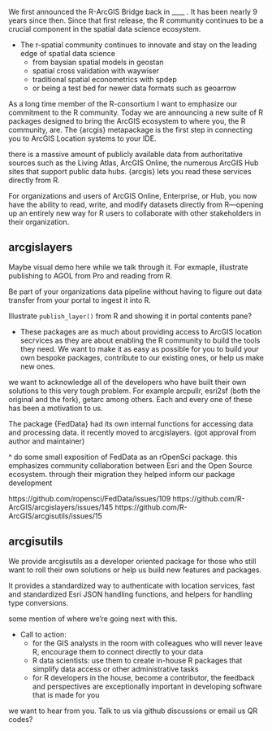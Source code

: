 
We first announced the R-ArcGIS Bridge back in ____ . It has been nearly 9 years since then. Since that first release, the R community continues to be a crucial component in the spatial data science ecosystem. 

- The r-spatial community continues to innovate and stay on the leading edge of spatial data science
    - from baysian spatial models in geostan 
    - spatial cross validation with waywiser 
    - traditional spatial econometrics with spdep
    - or being a test bed for newer data formats such as geoarrow 

As a long time member of the R-consortium I want to emphasize our commitment to the R community. Today we are announcing a new suite of R packages designed to bring the ArcGIS ecosystem to where you, the R community, are. The {arcgis} metapackage is the first step in connecting you to ArcGIS Location systems to your IDE. 

there is a massive amount of publicly available data from authoritative sources such as the Living Atlas, ArcGIS Online, the numerous ArcGIS Hub sites that support public data hubs. {arcgis} lets you read these services directly from R. 

For organizations and users of ArcGIS Online, Enterprise, or Hub, you now have the ability to read, write, and modify datasets directly from R—opening up an entirely new way for R users to collaborate with other stakeholders in their organization.


## arcgislayers 

Maybe visual demo here while we talk through it. For exmaple, illustrate publishing to AGOL from Pro and reading from R.

Be part of your organizations data pipeline without having to figure out data transfer from your portal to ingest it into R.

Illustrate `publish_layer()` from R and showing it in portal contents pane?

- These packages are as much about providing access to ArcGIS location secrvices as they are about enabling the R community to build the tools they need. We want to make it as easy as possible for you to build your own bespoke packages, contribute to our existing ones, or help us make new ones.

we want to acknowledge all of the developers who have built their own solutions to this very tough problem. For example arcpullr, esri2sf (both the original and the fork), getarc among others. Each and every one of these has been a motivation to us. 

The package {FedData} had its own internal functions for accessing data and processing data. it recently moved to arcgislayers.  (got approval from author and maintainer)

^ do some small exposition of FedData as an rOpenSci package. this emphasizes community collaboration between Esri and the Open Source ecosystem. through their migration they helped inform our package development 

https://github.com/ropensci/FedData/issues/109
https://github.com/R-ArcGIS/arcgislayers/issues/145
https://github.com/R-ArcGIS/arcgisutils/issues/15


## arcgisutils 

We provide arcgisutils as a developer oriented package for those who still want to roll their own solutions or help us build new features and packages. 

It provides a standardized way to authenticate with location services, fast and standardized Esri JSON handling functions, and helpers for handling type conversions.

some mention of where we're going next with this. 

- Call to action:
    - for the GIS analysts in the room with colleagues who will never leave R, encourage them to connect directly to your data
    - R data scientists: use them to create in-house R packages that simplify data access or other administrative tasks 
    - for R developers in the house, become a contributor, the feedback and perspectives are exceptionally important in developing software that is made for you

we want to hear from you. Talk to us via github discussions or email us 
QR codes? 
